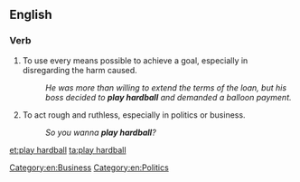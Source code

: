 ==English==

===Verb===
{{infl|en|verb|head=to [[play]] [[hardball]]}}

# {{idiomatic}} To use every means possible to achieve a goal, especially in disregarding the harm caused.
#: ''He was more than willing to extend the terms of the loan, but his boss decided to '''play hardball''' and demanded a balloon payment.''
# {{idiomatic}} To act rough and ruthless, especially in politics or business.
#: ''So you wanna '''play hardball'''?''

[[Category:en:Business]]
[[Category:en:Politics]]

[[et:play hardball]]
[[ta:play hardball]]